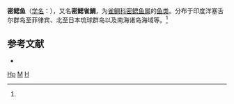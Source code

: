 {{Speciesbox
| taxon = Hemiglyphidodon plagiometopon
| image = HemiglyphidPlagiom3RLS.jpg
| binomial_authority = (Bleeker, 1852)<ref name='id7925'>{{cite web| url =http://www.bioinfo.cn/db05/BjdwSpecies.php?action=view&id=7925| title =密鳃鱼| work =《中国动物物种编目数据库》| publisher =中国科学院微生物研究所| author =中国科学院动物研究所| accessdate =2009-04-16| deadurl =yes| archiveurl =https://web.archive.org/web/20160305041602/http://www.bioinfo.cn/db05/BjdwSpecies.php?action=view&id=7925| archivedate =2016-03-05}}</ref>
}}

'''密鳃鱼'''（[[学名|学名]]：{{lang|la|''Hemiglyphidodon plagiometopon''}}），又名'''密鰓雀鯛'''，为[[雀鲷科|雀鲷科]][[密鳃鱼属|密鳃鱼属]]的[[鱼类|鱼类]]。分布于印度洋塞舌尔群岛至菲律宾、北至日本琉球群岛以及南海诸岛海域等。<ref name='id7925'/>

== 参考文献 ==
{{reflist}}
* {{TaiBNET| zh=密鰓雀鯛 | id=382367 | binomial=Hemiglyphidodon plagiometopon | authority=Bleeker, 1852 | var= | accessdate=2013-01-24}}
{{Taxonbar|from=Q3039485}}

[[Category:雀鯛科|Hp]]
[[Category:密鳃鱼属|M]]
[[Category:1852年描述的魚類|H]]

{{鱸形目小作品}}
